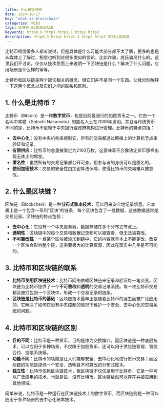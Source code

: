 ```yaml
---
title: 什么是区块链
date: 2024-10-17
key: "what-is-blockchain"
categories: WEB3
tags: 区块链,BLOCKCHAIN
keywords: http0.9 http1 http1.1 http2 http3 
description: http0.9 http1 http1.1 http2 http3 区别以及改进 
---
```



<TOCInline toc={props.toc} exclude="Overview" toHeading={3} />

比特币相信很多人都听说过，但是具体是什么可能大部分都不太了解，更多的也是从媒体上了解过，相信也听到过很多类似的言论，比如诈骗，庞氏骗局什么的。这里我们不讨论，仅仅从技术层面上来说明一下区块链是什么？解决了什么问题，应用场景是什么样的等等。

比特币和区块链是两个密切相关的概念，但它们并不是同一个东西。让我分别解释一下这两个概念以及它们之间的联系和区别。

## 1. 什么是比特币？
比特币（Bitcoin）是一种**数字货币**，也是目前最流行的加密货币之一。它由一个名叫中本聪（Satoshi Nakamoto）的匿名人士在2009年发明，并且与传统货币不同的是，比特币不依赖于中央银行或政府机构进行管理。比特币的特点包括：
- **去中心化**：没有中央机构来控制它，所有的交易都通过网络上的计算机节点来验证和记录。
- **有限供应**：比特币的总量被限定为2100万枚，这意味着不会像法定货币那样出现无休止的增发。
- **匿名性**：虽然所有的交易记录都公开可查，但参与者的身份可以是匿名的。
- **使用加密技术**：交易的安全性由加密算法保障，使得比特币的交易难以被篡改。

## 2. 什么是区块链？
区块链（Blockchain）是一种**分布式账本技术**，可以用来安全地记录信息。它本质上是一个包含一系列“区块”的链条，每个区块包含了一批数据，这些数据通常是交易记录。区块链的特点包括：
- **去中心化**：它没有一个中央服务器，数据存储在多个分布式节点上。
- **透明性**：区块链中的每个交易和数据记录都可以被查看，但无法被篡改。
- **不可篡改性**：一旦某个区块被添加到链中，它的内容就基本上不能更改。改变一个区块会影响整个链，这需要极大的计算资源，因此在现实中几乎是不可能的。

## 3. 比特币和区块链的联系
- **比特币使用区块链技术**：比特币网络依赖区块链来记录和验证每一笔交易。区块链为比特币提供了一个**不可篡改**和**透明**的交易记录系统。每一次比特币交易都会被打包到一个区块中，形成一个交易记录的链条。
- **区块链是比特币的基础**：区块链技术最早正是随着比特币的诞生而被广泛应用的，它解决了如何在没有中央控制的情况下维护一个安全、去中心化的交易系统的问题。

## 4. 比特币和区块链的区别
- **目的不同**：比特币是一种货币，目的是作为交换媒介。而区块链是一种底层技术，可以应用于多种场景，不仅限于加密货币，还可以用于供应链管理、智能合约、投票系统等。
- **功能不同**：比特币的功能是让人们能够安全、去中心化地进行货币交易；而区块链的功能是提供一个安全、透明且不可篡改的分布式账本。
- **独立性**：比特币依赖区块链技术，但区块链不仅仅是用于比特币，它是一种可以广泛应用的技术。也就是说，没有比特币，区块链依然可以存在并被应用到其他领域。

简单来说，比特币是一种运行在区块链技术上的数字货币，而区块链则是一种可以应用于多种场景的去中心化账本技术。
